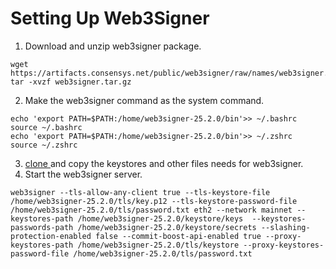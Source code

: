 # Setting Up Web3Signer
1. Download and unzip web3signer package.

```
wget https://artifacts.consensys.net/public/web3signer/raw/names/web3signer.tar.gz/versions/latest/web3signer.tar.gz
tar -xvzf web3signer.tar.gz
```

2. Make the web3signer command as the system command.

```
echo 'export PATH=$PATH:/home/web3signer-25.2.0/bin'>> ~/.bashrc 
source ~/.bashrc
echo 'export PATH=$PATH:/home/web3signer-25.2.0/bin'>> ~/.zshrc 
source ~/.zshrc
```

3. [clone ](https://github.com/voldev94321/copying-validator-keystores) and copy the keystores and other files needs for web3signer.
4. Start the web3signer server.

```
web3signer --tls-allow-any-client true --tls-keystore-file /home/web3signer-25.2.0/tls/key.p12 --tls-keystore-password-file /home/web3signer-25.2.0/tls/password.txt eth2 --network mainnet --keystores-path /home/web3signer-25.2.0/keystore/keys  --keystores-passwords-path /home/web3signer-25.2.0/keystore/secrets --slashing-protection-enabled false --commit-boost-api-enabled true --proxy-keystores-path /home/web3signer-25.2.0/tls/keystore --proxy-keystores-password-file /home/web3signer-25.2.0/tls/password.txt
```
